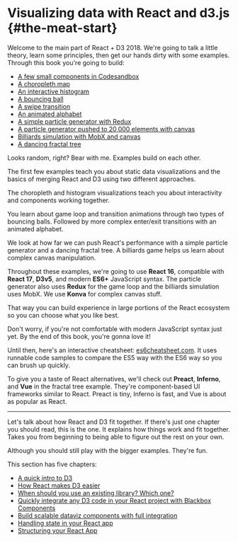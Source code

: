 # Visualizing data with React and d3.js {#the-meat-start}

Welcome to the main part of React + D3 2018. We're going to talk a little
theory, learn some principles, then get our hands dirty with some examples.
Through this book you're going to build:

- [A few small components in Codesandbox](https://swizec1.teachable.com/courses/react-for-data-visualization/lectures/6887721#basic-approach)
- [A choropleth map](https://swizec1.teachable.com/courses/react-for-data-visualization/lectures/6888908#choropleth-map)
- [An interactive histogram](https://swizec1.teachable.com/courses/react-for-data-visualization/lectures/6888919#histogram-of-salaries)
- [A bouncing ball](https://swizec1.teachable.com/courses/react-for-data-visualization/lectures/6906619#a-bouncing-ball-game-loop-example)
- [A swipe transition](https://swizec1.teachable.com/courses/react-for-data-visualization/lectures/6906645#swipe-transition)
- [An animated alphabet](https://swizec1.teachable.com/courses/react-for-data-visualization/lectures/6906659#animated-alphabet)
- [A simple particle generator with Redux](https://swizec1.teachable.com/courses/react-for-data-visualization/lectures/6906668#animating-react-redux)
- [A particle generator pushed to 20,000 elements with canvas](https://swizec1.teachable.com/courses/react-for-data-visualization/lectures/6906689#canvas-react-redux)
- [Billiards simulation with MobX and canvas](https://swizec1.teachable.com/courses/react-for-data-visualization/lectures/6906696#build-a-declarative-billiards-simulation-with-mobx-canvas-and-konva)
- [A dancing fractal tree](https://swizec1.teachable.com/courses/react-for-data-visualization/lectures/8456113#fractal-tree)

Looks random, right? Bear with me. Examples build on each other.

The first few examples teach you about static data visualizations and the
basics of merging React and D3 using two different approaches.

The choropleth and histogram visualizations teach you about interactivity and
components working together.

You learn about game loop and transition animations through two types of
bouncing balls. Followed by more complex enter/exit transitions with an
animated alphabet.

We look at how far we can push React's performance with a simple particle
generator and a dancing fractal tree. A billiards game helps us learn about
complex canvas manipulation.

Throughout these examples, we're going to use **React 16**, compatible with
**React 17**, **D3v5**, and modern **ES6+** JavaScript syntax. The particle
generator also uses **Redux** for the game loop and the billiards simulation
uses MobX. We use **Konva** for complex canvas stuff.

That way you can build experience in large portions of the React ecosystem so
you can choose what you like best.

Don't worry, if you're not comfortable with modern JavaScript syntax just yet.
By the end of this book, you're gonna love it!

Until then, here's an interactive cheatsheet:
[es6cheatsheet.com](https://es6cheatsheet.com/). It uses runnable code samples
to compare the ES5 way with the ES6 way so you can brush up quickly.

To give you a taste of React alternatives, we'll check out **Preact**,
**Inferno**, and **Vue** in the fractal tree example. They're component-based
UI frameworks similar to React. Preact is tiny, Inferno is fast, and Vue is
about as popular as React.

---

Let's talk about how React and D3 fit together. If there's just one chapter you
should read, this is the one. It explains how things work and fit together.
Takes you from beginning to being able to figure out the rest on your own.

Although you should still play with the bigger examples. They're fun.

This section has five chapters:

- [A quick intro to D3](https://swizec1.teachable.com/courses/react-for-data-visualization/lectures/6887710)
- [How React makes D3 easier](https://swizec1.teachable.com/courses/react-for-data-visualization/lectures/6887721#basic-approach)
- [When should you use an existing library? Which one?](https://swizec1.teachable.com/courses/react-for-data-visualization/lectures/6887723#existing-libraries)
- [Quickly integrate any D3 code in your React project with Blackbox Components](https://swizec1.teachable.com/courses/react-for-data-visualization/lectures/6887730#blackbox-components)
- [Build scalable dataviz components with full integration](https://swizec1.teachable.com/courses/react-for-data-visualization/lectures/6887740#full-feature-integration)
- [Handling state in your React app](https://swizec1.teachable.com/courses/react-for-data-visualization/lectures/6887771#state-handling-architecture)
- [Structuring your React App](https://swizec1.teachable.com/courses/react-for-data-visualization/lectures/6887772#structuring-your-app)
